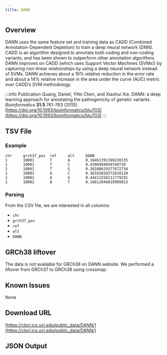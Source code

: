 ```yaml
---
title: DANN
---
```



## Overview
DANN uses the same feature set and training data as CADD (Combined Annotation-Dependent Depletion) to train a deep neural network (DNN).
CADD is an algorithm designed to annotate both coding and non-coding variants, and has been shown to outperform other annotation algorithms.
DANN improves on CADD (which uses Support Vector Machines (SVMs)) by capturing non-linear relationships by using a deep neural network instead of SVMs.
DANN achieves about a 19% relative reduction in the error rate and about a 14% relative increase in the area under the curve (AUC) metric over CADD’s SVM methodology.

:::info Publication
Quang, Daniel, Yifei Chen, and Xiaohui Xie. DANN: a deep learning approach for annotating the pathogenicity of genetic variants. *Bioinformatics* **31.5** 761-763 (2015). [https://doi.org/10.1093/bioinformatics/btu703](https://doi.org/10.1093/bioinformatics/btu703)
:::

## TSV File

### Example

```tsv
chr     grch37_pos  ref     alt     DANN
1       10001       T       A       0.16461391399220135
1       10001       T       C       0.4396994049749739
1       10001       T       G       0.38108629377072734
1       10002       A       C       0.36182020272810128
1       10002       A       G       0.44413258111779291
1       10002       A       T       0.16812846819989813
```

### Parsing

From the CSV file, we are interested in all columns:
* `chr`
* `grch37_pos`
* `ref`
* `alt`
* `DANN`

## GRCh38 liftover

The data is not available for GRCh38 on DANN website. We performed a liftover from GRCh37 to GRCh38 using crossmap.

## Known Issues
None

## Download URL
[https://cbcl.ics.uci.edu/public_data/DANN/](https://cbcl.ics.uci.edu/public_data/DANN/)

## JSON Output

<JSON />
